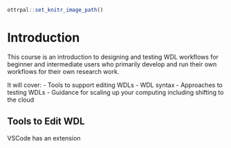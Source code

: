 
```r
ottrpal::set_knitr_image_path()
```

# Introduction
This course is an introduction to designing and testing WDL workflows for beginner and intermediate users who primarily develop and run their own workflows for their own research work.  

It will cover:
- Tools to support editing WDLs
- WDL syntax
- Approaches to testing WDLs
- Guidance for scaling up your computing including shifting to the cloud



## Tools to Edit WDL

VSCode has an extension
